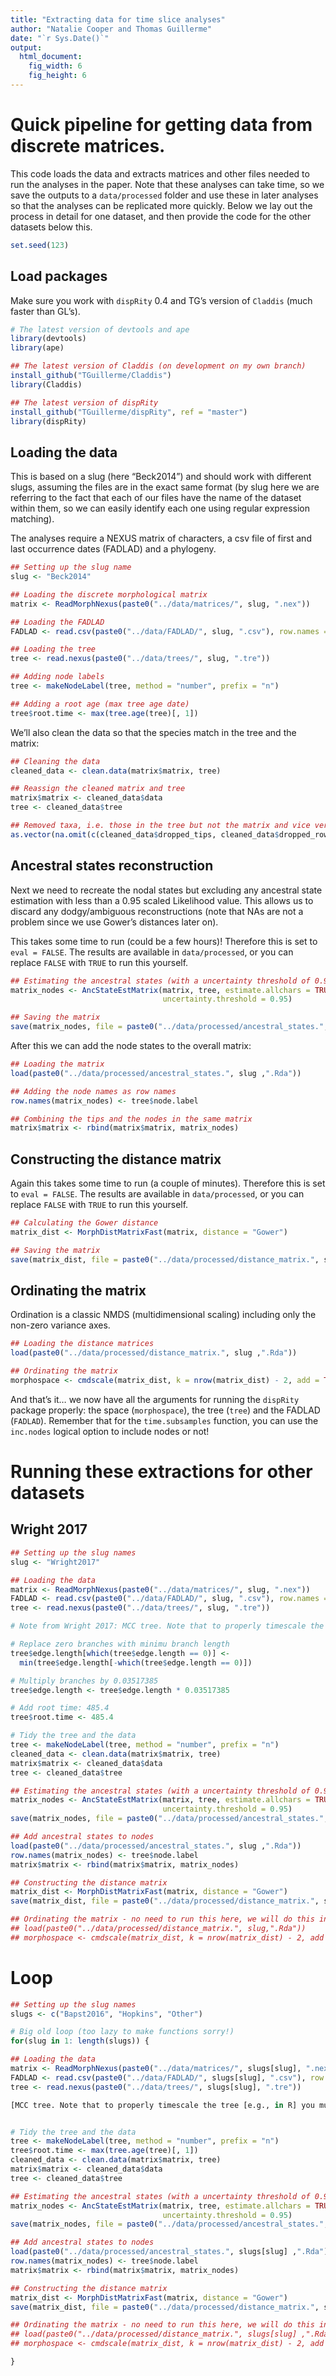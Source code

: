 ```yaml
---
title: "Extracting data for time slice analyses"
author: "Natalie Cooper and Thomas Guillerme"
date: "`r Sys.Date()`"
output:
  html_document:
    fig_width: 6
    fig_height: 6
---
```


Quick pipeline for getting data from discrete matrices.
===============

This code loads the data and extracts matrices and other files needed to run the analyses in the paper. Note that these analyses can take time, so we save the outputs to a `data/processed` folder and use these in later analyses so that the analyses can be replicated more quickly. Below we lay out the process in detail for one dataset, and then provide the code for the other datasets below this.

```r
set.seed(123)
```

Load packages
-----------------------------------

Make sure you work with `dispRity` 0.4 and TG's version of `Claddis` (much faster than GL's).

```r
# The latest version of devtools and ape
library(devtools)
library(ape)

## The latest version of Claddis (on development on my own branch)
install_github("TGuillerme/Claddis")
library(Claddis)

## The latest version of dispRity 
install_github("TGuillerme/dispRity", ref = "master")
library(dispRity) 
```

Loading the data
-----------------------------------

This is based on a slug (here "Beck2014") and should work with different slugs, assuming the files are in the exact same format (by slug here we are referring to the fact that each of our files have the name of the dataset within them, so we can easily identify each one using regular expression matching). 

The analyses require a NEXUS matrix of characters, a csv file of first and last occurrence dates (FADLAD) and a phylogeny.

```r
## Setting up the slug name
slug <- "Beck2014"

## Loading the discrete morphological matrix
matrix <- ReadMorphNexus(paste0("../data/matrices/", slug, ".nex"))

## Loading the FADLAD
FADLAD <- read.csv(paste0("../data/FADLAD/", slug, ".csv"), row.names = 1, header = TRUE)

## Loading the tree
tree <- read.nexus(paste0("../data/trees/", slug, ".tre"))

## Adding node labels
tree <- makeNodeLabel(tree, method = "number", prefix = "n")

## Adding a root age (max tree age date)
tree$root.time <- max(tree.age(tree)[, 1])
```

We'll also clean the data so that the species match in the tree and the matrix:

```r
## Cleaning the data 
cleaned_data <- clean.data(matrix$matrix, tree)

## Reassign the cleaned matrix and tree
matrix$matrix <- cleaned_data$data
tree <- cleaned_data$tree

## Removed taxa, i.e. those in the tree but not the matrix and vice versa
as.vector(na.omit(c(cleaned_data$dropped_tips, cleaned_data$dropped_rows)))
```


Ancestral states reconstruction
-----------------------------------

Next we need to recreate the nodal states but excluding any ancestral state estimation with less than a 0.95 scaled Likelihood value. This allows us to discard any dodgy/ambiguous reconstructions (note that NAs are not a problem since we use Gower's distances later on).

This takes some time to run (could be a few hours)! Therefore this is set to `eval = FALSE`. The results are available in `data/processed`, or you can replace `FALSE` with `TRUE` to run this yourself.

```r
## Estimating the ancestral states (with a uncertainty threshold of 0.95)
matrix_nodes <- AncStateEstMatrix(matrix, tree, estimate.allchars = TRUE,
                                  uncertainty.threshold = 0.95)

## Saving the matrix
save(matrix_nodes, file = paste0("../data/processed/ancestral_states.", slug ,".Rda"))
```

After this we can add the node states to the overall matrix:

```r
## Loading the matrix
load(paste0("../data/processed/ancestral_states.", slug ,".Rda"))

## Adding the node names as row names
row.names(matrix_nodes) <- tree$node.label

## Combining the tips and the nodes in the same matrix
matrix$matrix <- rbind(matrix$matrix, matrix_nodes) 
```

Constructing the distance matrix
-----------------------------------

Again this takes some time to run (a couple of minutes). Therefore this is set to `eval = FALSE`. The results are available in `data/processed`, or you can replace `FALSE` with `TRUE` to run this yourself.

```r
## Calculating the Gower distance
matrix_dist <- MorphDistMatrixFast(matrix, distance = "Gower")

## Saving the matrix
save(matrix_dist, file = paste0("../data/processed/distance_matrix.", slug ,".Rda"))
```


Ordinating the matrix
----------------

Ordination is a classic NMDS (multidimensional scaling) including only the non-zero variance axes.

```r
## Loading the distance matrices
load(paste0("../data/processed/distance_matrix.", slug ,".Rda"))

## Ordinating the matrix
morphospace <- cmdscale(matrix_dist, k = nrow(matrix_dist) - 2, add = TRUE)$points
```

And that's it... we now have all the arguments for running the `dispRity` package properly: the space (`morphospace`), the tree (`tree`) and the FADLAD (`FADLAD`). Remember that for the `time.subsamples` function, you can use the `inc.nodes` logical option to include nodes or not!


Running these extractions for other datasets
===================================================

Wright 2017
-----------

```r
## Setting up the slug names
slug <- "Wright2017"

## Loading the data
matrix <- ReadMorphNexus(paste0("../data/matrices/", slug, ".nex"))
FADLAD <- read.csv(paste0("../data/FADLAD/", slug, ".csv"), row.names = 1, header = TRUE)
tree <- read.nexus(paste0("../data/trees/", slug, ".tre"))

# Note from Wright 2017: MCC tree. Note that to properly timescale the tree [e.g., in R] you must first divide the branch lengths by the corresponding clock rate, (= 0.03517385), and then set the root.time to 485.4]

# Replace zero branches with minimu branch length
tree$edge.length[which(tree$edge.length == 0)] <- 
  min(tree$edge.length[-which(tree$edge.length == 0)])

# Multiply branches by 0.03517385
tree$edge.length <- tree$edge.length * 0.03517385

# Add root time: 485.4
tree$root.time <- 485.4

# Tidy the tree and the data
tree <- makeNodeLabel(tree, method = "number", prefix = "n")
cleaned_data <- clean.data(matrix$matrix, tree)
matrix$matrix <- cleaned_data$data
tree <- cleaned_data$tree

## Estimating the ancestral states (with a uncertainty threshold of 0.95)
matrix_nodes <- AncStateEstMatrix(matrix, tree, estimate.allchars = TRUE,
                                  uncertainty.threshold = 0.95)
save(matrix_nodes, file = paste0("../data/processed/ancestral_states.", slug ,".Rda"))

## Add ancestral states to nodes
load(paste0("../data/processed/ancestral_states.", slug ,".Rda"))
row.names(matrix_nodes) <- tree$node.label
matrix$matrix <- rbind(matrix$matrix, matrix_nodes) 

## Constructing the distance matrix
matrix_dist <- MorphDistMatrixFast(matrix, distance = "Gower")
save(matrix_dist, file = paste0("../data/processed/distance_matrix.", slug,".Rda"))

## Ordinating the matrix - no need to run this here, we will do this in the next script
## load(paste0("../data/processed/distance_matrix.", slug,".Rda"))
## morphospace <- cmdscale(matrix_dist, k = nrow(matrix_dist) - 2, add = TRUE)$points
```

# Loop
```r
## Setting up the slug names
slugs <- c("Bapst2016", "Hopkins", "Other")

# Big old loop (too lazy to make functions sorry!)
for(slug in 1: length(slugs)) {

## Loading the data
matrix <- ReadMorphNexus(paste0("../data/matrices/", slugs[slug], ".nex"))
FADLAD <- read.csv(paste0("../data/FADLAD/", slugs[slug], ".csv"), row.names = 1, header = TRUE)
tree <- read.nexus(paste0("../data/trees/", slugs[slug], ".tre"))

[MCC tree. Note that to properly timescale the tree [e.g., in R] you must first divide the branch lengths by the corresponding clock rate, (= 0.03517385), and then set the root.time to 485.4]


# Tidy the tree and the data
tree <- makeNodeLabel(tree, method = "number", prefix = "n")
tree$root.time <- max(tree.age(tree)[, 1])
cleaned_data <- clean.data(matrix$matrix, tree)
matrix$matrix <- cleaned_data$data
tree <- cleaned_data$tree

## Estimating the ancestral states (with a uncertainty threshold of 0.95)
matrix_nodes <- AncStateEstMatrix(matrix, tree, estimate.allchars = TRUE,
                                  uncertainty.threshold = 0.95)
save(matrix_nodes, file = paste0("../data/processed/ancestral_states.", slugs[slug] ,".Rda"))

## Add ancestral states to nodes
load(paste0("../data/processed/ancestral_states.", slugs[slug] ,".Rda"))
row.names(matrix_nodes) <- tree$node.label
matrix$matrix <- rbind(matrix$matrix, matrix_nodes) 

## Constructing the distance matrix
matrix_dist <- MorphDistMatrixFast(matrix, distance = "Gower")
save(matrix_dist, file = paste0("../data/processed/distance_matrix.", slugs[slug] ,".Rda"))

## Ordinating the matrix - no need to run this here, we will do this in the next script
## load(paste0("../data/processed/distance_matrix.", slugs[slug] ,".Rda"))
## morphospace <- cmdscale(matrix_dist, k = nrow(matrix_dist) - 2, add = TRUE)$points

}
```
